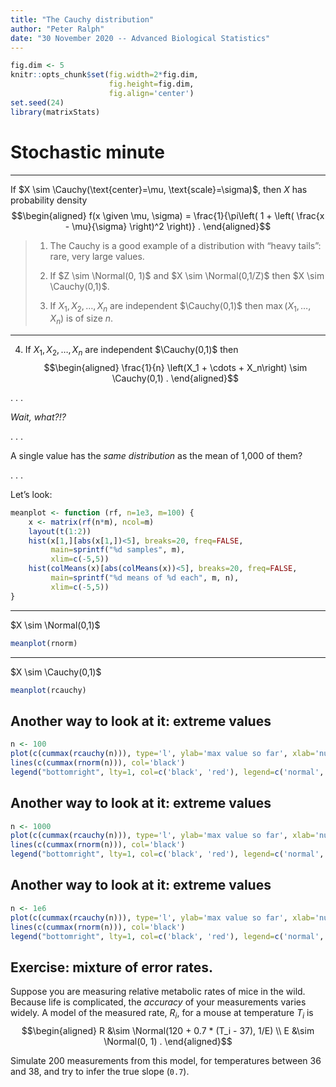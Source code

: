 ```yaml
---
title: "The Cauchy distribution"
author: "Peter Ralph"
date: "30 November 2020 -- Advanced Biological Statistics"
---
```


```r
fig.dim <- 5
knitr::opts_chunk$set(fig.width=2*fig.dim,
                      fig.height=fig.dim,
                      fig.align='center')
set.seed(24)
library(matrixStats)
```



# Stochastic minute

---------------

If $X \sim \Cauchy(\text{center}=\mu, \text{scale}=\sigma)$, then $X$ has probability density
$$\begin{aligned}
    f(x \given \mu, \sigma) = \frac{1}{\pi\left( 1 + \left( \frac{x - \mu}{\sigma} \right)^2 \right)} .
\end{aligned}$$

> 1. The Cauchy is a good example of a distribution with "heavy tails":
>    rare, very large values.
> 
> 2. If $Z \sim \Normal(0, 1)$ and $X \sim \Normal(0,1/Z)$ then $X \sim \Cauchy(0,1)$.
>
> 3. If $X_1, X_2, \ldots, X_n$ are independent $\Cauchy(0,1)$ then
>    $\max(X_1, \ldots, X_n)$ is of size $n$.

----------------

4. If $X_1, X_2, \ldots, X_n$ are independent $\Cauchy(0,1)$ then
   $$\begin{aligned}
    \frac{1}{n} \left(X_1 + \cdots + X_n\right) \sim \Cauchy(0,1) .
   \end{aligned}$$

. . .

*Wait, what?!?*

. . .

A single value has the *same distribution* as the mean of 1,000 of them?

. . .

Let's look:
```r
meanplot <- function (rf, n=1e3, m=100) {
    x <- matrix(rf(n*m), ncol=m)
    layout(t(1:2))
    hist(x[1,][abs(x[1,])<5], breaks=20, freq=FALSE,
         main=sprintf("%d samples", m),
         xlim=c(-5,5))
    hist(colMeans(x)[abs(colMeans(x))<5], breaks=20, freq=FALSE,
         main=sprintf("%d means of %d each", m, n),
         xlim=c(-5,5))
}
```

----------

$X \sim \Normal(0,1)$
```r
meanplot(rnorm)
```

-----------

$X \sim \Cauchy(0,1)$
```r
meanplot(rcauchy)
```

## Another way to look at it: extreme values

```r
n <- 100
plot(c(cummax(rcauchy(n))), type='l', ylab='max value so far', xlab='number of samples', col='red')
lines(c(cummax(rnorm(n))), col='black')
legend("bottomright", lty=1, col=c('black', 'red'), legend=c('normal', 'cauchy'))
```

## Another way to look at it: extreme values

```r
n <- 1000
plot(c(cummax(rcauchy(n))), type='l', ylab='max value so far', xlab='number of samples', col='red')
lines(c(cummax(rnorm(n))), col='black')
legend("bottomright", lty=1, col=c('black', 'red'), legend=c('normal', 'cauchy'))
```

## Another way to look at it: extreme values

```r
n <- 1e6
plot(c(cummax(rcauchy(n))), type='l', ylab='max value so far', xlab='number of samples', col='red')
lines(c(cummax(rnorm(n))), col='black')
legend("bottomright", lty=1, col=c('black', 'red'), legend=c('normal', 'cauchy'))
```

## Exercise: mixture of error rates.

Suppose you are measuring relative metabolic rates
of mice in the wild.
Because life is complicated,
the *accuracy* of your measurements varies widely.
A model of the measured rate, $R_i$,
for a mouse at temperature $T_i$ is
$$\begin{aligned}
    R &\sim \Normal(120 + 0.7 * (T_i - 37), 1/E) \\
    E &\sim \Normal(0, 1) .
\end{aligned}$$

Simulate 200 measurements from this model,
for temperatures between 36 and 38,
and try to infer the true slope (`0.7`).

